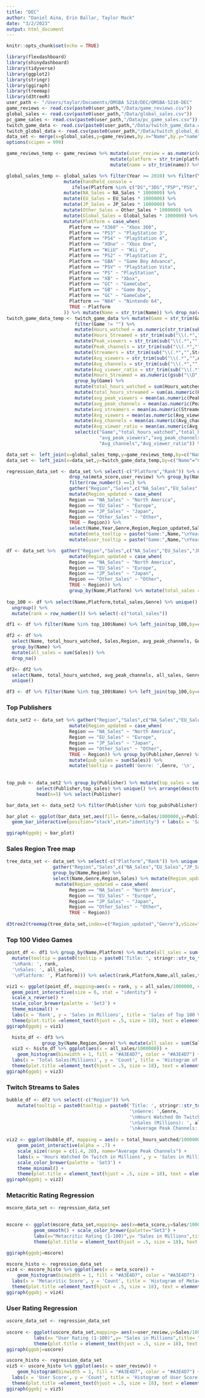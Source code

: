 ```yaml
---
title: "DEC"
author: "Daniel Aina, Erin Ballar, Taylor Mack"
date: "3/2/2023"
output: html_document
---
```


```r
knitr::opts_chunk$set(echo = TRUE)
```

```r
library(flexdashboard)
library(shinydashboard)
library(tidyverse)
library(ggplot2)
library(stringr)
library(ggiraph)
library(treemap)
library(d3treeR)
user_path <- "/Users/taylor/Documents/OMSBA 5210/DEC/OMSBA-5210-DEC"
game_reviews <- read.csv(paste0(user_path,"/Data/game_reviews.csv"))
global_sales <- read.csv(paste0(user_path,"/Data/global_sales.csv"))
pc_game_sales <- read.csv(paste0(user_path,"/Data/pc_game_sales.csv"))
twitch_game_data <- read.csv(paste0(user_path,"/Data/twitch_game_data.csv"))
twitch_global_data <- read.csv(paste0(user_path,"/Data/twitch_global_data.csv"))
data_set <- merge(x=global_sales,y=game_reviews,by.x="Name",by.y="name")
options(scipen = 999)

game_reviews_temp <- game_reviews %>% mutate(user_review = as.numeric(user_review) * 10) %>%
                                      mutate(platform = str_trim(platform)) %>%
                                      mutate(name = str_trim(name)) %>% drop_na()

global_sales_temp <- global_sales %>% filter(Year >= 2010) %>% filter(Year != "N/A") %>% 
                     mutate(handheld_console = 
                        ifelse(Platform %in% c("DS","3DS","PSP","PSV","GB"),TRUE,FALSE)) %>%
                     mutate(NA_Sales = NA_Sales * 1000000) %>%
                     mutate(EU_Sales = EU_Sales * 1000000) %>%
                     mutate(JP_Sales = JP_Sales * 1000000) %>%
                     mutate(Other_Sales = Other_Sales * 1000000) %>%
                     mutate(Global_Sales = Global_Sales * 1000000) %>%
                     mutate(Platform = case_when(
                       Platform == "X360" ~ "Xbox 360",
                       Platform == "PS3" ~ "PlayStation 3",
                       Platform == "PS4" ~ "PlayStation 4",
                       Platform == "XOne" ~ "Xbox One",
                       Platform == "WiiU" ~ "Wii U",
                       Platform == "PS2" ~ "PlayStation 2",
                       Platform == "GBA" ~ "Game Boy Advance",
                       Platform == "PSV" ~ "PlayStation Vita",
                       Platform == "PS" ~ "PlayStation",
                       Platform == "XB" ~ "Xbox",
                       Platform == "GC" ~ "GameCube",
                       Platform == "GB" ~ "Game Boy",
                       Platform == "GC" ~ "GameCube",
                       Platform == "N64" ~ "Nintendo 64",
                       TRUE ~ Platform
                     )) %>% mutate(Name = str_trim(Name)) %>% drop_na(c(Year,Platform))
twitch_game_data_temp <- twitch_game_data %>% mutate(Game = str_trim(Game)) %>%
                         filter(Game != "") %>%
                         mutate(Hours_watched = as.numeric(str_trim(sub("\\(.*","",Hours_watched)))) %>%
                         mutate(Hours_Streamed = str_trim(sub("\\(.*","",Hours_Streamed))) %>%
                         mutate(Peak_viewers = str_trim(sub("\\(.*","",Peak_viewers))) %>%
                         mutate(Peak_channels = str_trim(sub("\\(.*","",Peak_channels))) %>%
                         mutate(Streamers = str_trim(sub("\\(.*","",Streamers))) %>%
                         mutate(Avg_viewers = str_trim(sub("\\(.*","",Avg_viewers))) %>%
                         mutate(Avg_channels = str_trim(sub("\\(.*","",Avg_channels))) %>%
                         mutate(Avg_viewer_ratio = str_trim(sub("\\(.*","",Avg_viewer_ratio))) %>%
                         mutate(Hours_Streamed = as.numeric(gsub("\\D","",Hours_Streamed))) %>%
                         group_by(Game) %>% 
                         mutate(total_hours_watched = sum(Hours_watched)) %>%
                         mutate(total_hours_streamed = sum(as.numeric(Hours_Streamed))) %>%
                         mutate(avg_peak_viewers = mean(as.numeric(Peak_viewers))) %>%
                         mutate(avg_peak_channels = mean(as.numeric(Peak_channels))) %>%
                         mutate(avg_streamers = mean(as.numeric(Streamers))) %>%
                         mutate(Avg_viewers = mean(as.numeric(Avg_viewers))) %>%
                         mutate(Avg_channels = mean(as.numeric(Avg_channels))) %>%
                         mutate(Avg_viewer_ratio = mean(as.numeric(Avg_viewer_ratio))) %>%
                         select(c("Game","total_hours_watched","total_hours_streamed",
                                  "avg_peak_viewers","avg_peak_channels","avg_streamers","Avg_viewers",
                                  "Avg_channels","Avg_viewer_ratio")) %>% unique() %>% ungroup()

data_set <- left_join(x=global_sales_temp,y=game_reviews_temp,by=c("Name"="name","Platform"="platform"))
data_set <- left_join(x=data_set,y=twitch_game_data_temp,by=c("Name"="Game"))

regression_data_set <- data_set %>% select(-c("Platform","Rank")) %>% unique() %>%
                       drop_na(meta_score,user_review) %>% group_by(Name) %>%
                       filter(row_number() ==1) %>%
                       gather("Region","Sales",c("NA_Sales","EU_Sales","JP_Sales","Other_Sales")) %>%
                       mutate(Region_updated = case_when(
                       Region == "NA_Sales" ~ "North America",
                       Region == "EU_Sales" ~ "Europe",
                       Region == "JP_Sales" ~ "Japan",
                       Region == "Other_Sales" ~ "Other",
                       TRUE ~ Region)) %>%
                       select(Name,Year,Genre,Region,Region_updated,Sales,meta_score,user_review)  %>% unique() %>% 
                       mutate(meta_tooltip = paste("Game:",Name,"\nYear:",Year,"\nRating:",meta_score,"\nRegion:",Region_updated,"\nSales:",Sales)) %>%
                       mutate(user_tooltip = paste("Game:",Name,"\nYear:",Year,"\nRating:",user_review,"\nRegion:",Region_updated,"\nSales:",Sales))

df <- data_set %>%  gather("Region","Sales",c("NA_Sales","EU_Sales","JP_Sales","Other_Sales")) %>%
                       mutate(Region_updated = case_when(
                       Region == "NA_Sales" ~ "North America",
                       Region == "EU_Sales" ~ "Europe",
                       Region == "JP_Sales" ~ "Japan",
                       Region == "Other_Sales" ~ "Other",
                       TRUE ~ Region)) %>% 
                       group_by(Name,Platform) %>% mutate(total_sales = sum(Sales))
    
top_100 <- df %>% select(Name,Platform,total_sales,Genre) %>% unique() %>% arrange(desc(total_sales)) %>% head(n=100) %>%
  ungroup() %>%
  mutate(rank = row_number()) %>% select(-c("total_sales"))

df1 <- df %>% filter(Name %in% top_100$Name) %>% left_join(top_100,by=c("Name","Platform","Genre")) %>% subset(rank %in% c(1.0:100.0))

df2 <- df %>% 
  select(Name, total_hours_watched, Sales,Region, avg_peak_channels, Genre) %>% 
  group_by(Name) %>% 
  mutate(all_sales = sum(Sales)) %>% 
  drop_na()

df2<- df2 %>% 
  select(Name, total_hours_watched, avg_peak_channels, all_sales, Genre,Region) %>% 
  unique()

df3 <- df %>% filter(Name %in% top_100$Name) %>% left_join(top_100,by=c("Name","Platform","Genre")) %>% subset(rank %in% c(1.0:100.0))


```

### Top Publishers

```r
data_set2 <- data_set %>% gather("Region","Sales",c("NA_Sales","EU_Sales","JP_Sales","Other_Sales")) %>%
                       mutate(Region_updated = case_when(
                       Region == "NA_Sales" ~ "North America",
                       Region == "EU_Sales" ~ "Europe",
                       Region == "JP_Sales" ~ "Japan",
                       Region == "Other_Sales" ~ "Other",
                       TRUE ~ Region)) %>% group_by(Publisher,Genre) %>%
                       mutate(pub_sales = sum(Sales)) %>%
                       mutate(tooltip = paste0('Genre: ',Genre, '\n', 'Total Sales: ', pub_sales))
                       
  
top_pub <- data_set2 %>% group_by(Publisher) %>% mutate(top_sales = sum(Sales)) %>%
           select(Publisher,top_sales) %>% unique() %>% arrange(desc(top_sales)) %>%
           head(n=5) %>% select(Publisher)

bar_data_set <- data_set2 %>% filter(Publisher %in% top_pub$Publisher)

bar_plot <- ggplot(bar_data_set,aes(fill= Genre,x=Sales/1000000,y=Publisher,tooltip = tooltip)) +
  geom_bar_interactive(position="stack",stat="identity") + labs(x = 'Sales in Millions', y = 'Publishers', title = 'Top Video Game Genres by Publishers') + scale_color_brewer(palette="Set3")

ggiraph(ggobj = bar_plot)

```

### Sales Region Tree map

```r
tree_data_set <- data_set %>% select(-c("Platform","Rank")) %>% unique() %>%
                 gather("Region","Sales",c("NA_Sales","EU_Sales","JP_Sales","Other_Sales")) %>%
                 group_by(Name,Region) %>%
                 select(Name,Genre,Region,Sales) %>% mutate(Region_updated= Region) %>% unique() %>%
                  mutate(Region_updated = case_when(
                       Region == "NA_Sales" ~ "North America",
                       Region == "EU_Sales" ~ "Europe",
                       Region == "JP_Sales" ~ "Japan",
                       Region == "Other_Sales" ~ "Other",
                       TRUE ~ Region))
              
d3tree2(treemap(tree_data_set,index=c("Region_updated","Genre"),vSize="Sales",title= "Sales by Region and Genre"),rootname="Sales by Region and Genre")

```

### Top 100 Video Games

```r
point_df <- df1 %>% group_by(Name,Platform) %>% mutate(all_sales = sum(Sales)) %>% ungroup() %>%
  mutate(tooltip = paste0(tooltip = paste0('Title: ', stringr::str_to_title(Name), 
  '\nRank: ', rank, 
  '\nSales: ', all_sales,
  '\nPlatform: ', Platform))) %>% select(rank,Platform,Name,all_sales,tooltip) %>% unique()

viz1 <- ggplot(point_df, mapping=aes(x = rank, y = all_sales/1000000, color = Platform, tooltip = tooltip)) +
  geom_point_interactive(size = 6, stat = "identity") +
  scale_x_reverse() +
  scale_color_brewer(palette = 'Set3') +
  theme_minimal() +
  labs(x = 'Rank', y = 'Sales in Millions', title = 'Sales of Top 100 Video Games') +
  theme(plot.title =element_text(hjust = .5, size = 18), text = element_text(size = 12))
ggiraph(ggobj = viz1)

  histo_df <- df3 %>% 
             group_by(Name,Region,Genre) %>% mutate(all_sales = sum(Sales)) %>% ungroup()
  viz3 <- histo_df %>% ggplot(aes(x = all_sales/1000000)) +
    geom_histogram(binwidth = 1, fill = "#A3E4D7", color = "#A3E4D7") +
  labs(x = 'Total Sales(Millions)', y = 'Count', title = 'Histogram of Sales of Top 100 Games') +
  theme(plot.title =element_text(hjust = .5, size = 18), text = element_text(size = 12))
ggiraph(ggobj = viz3)

```

### Twitch Streams to Sales

```r

bubble_df <- df2 %>% select(-c("Region")) %>%
    mutate(tooltip = paste0(tooltip = paste0('Title: ', stringr::str_to_title(Name),
                                             '\nGenre: ',Genre,
                                             '\nHours Watched On Twitch (Millions): ', total_hours_watched/1000000, 
                                             '\nSales (Millions): ', all_sales/1000000,
                                             '\nAverage Peak Channels: ', avg_peak_channels))) %>% unique()
  
viz2 <- ggplot(bubble_df, mapping = aes(x = total_hours_watched/1000000, y=all_sales/1000000, size = avg_peak_channels, color = Genre, tooltip = tooltip)) +
    geom_point_interactive(alpha = .7) +
    scale_size(range = c(1.4, 20), name="Average Peak Channels") +
    labs(x = 'Hours Watched On Twitch in Millions', y = 'Sales in Millions', title = 'Hours Watched on Twitch to Sales') +
    scale_color_brewer(palette = 'Set3') +
    theme_minimal() +
    theme(plot.title = element_text(hjust = .5, size = 18), text = element_text(size = 12))
ggiraph(ggobj = viz2)

```

### Metacritic Rating Regression

```r

mscore_data_set <- regression_data_set
                    

mscore <- ggplot(mscore_data_set,mapping= aes(x=meta_score,y=Sales/1000000)) + geom_point_interactive(aes(tooltip=meta_tooltip)) +
          geom_smooth() + scale_color_brewer(palette="Set3") +
          labs(x="Metacritic Rating (1-100)",y= "Sales in Millions",title= "Metacritic Rating Regression on Global Sales") +
          theme(plot.title = element_text(hjust = .5, size = 18), text = element_text(size = 12))

ggiraph(ggobj=mscore)

mscore_histo <- regression_data_set
viz4 <- mscore_histo %>% ggplot(aes(x = meta_score)) +
    geom_histogram(binwidth = 1, fill = "#A3E4D7", color = "#A3E4D7") +
  labs(x = 'Metacritic Score', y = 'Count', title = 'Histogram of Metacritic Scores') +
  theme(plot.title =element_text(hjust = .5, size = 18), text = element_text(size = 12))
ggiraph(ggobj = viz4)

```

### User Rating Regression

```r
uscore_data_set <- regression_data_set
                  
uscore <- ggplot(uscore_data_set,mapping= aes(x=user_review,y=Sales/1000000)) + geom_point_interactive(aes(tooltip=user_tooltip)) + geom_smooth() + scale_color_brewer(palette="Set3") + scale_y_continuous(labels= scales::comma) +
          labs(x= "User Rating (1-100)",y= "Sales in Millions",title= "User Rating Regression on Global Sales") +
          theme(plot.title = element_text(hjust = .5, size = 18), text = element_text(size = 12))
ggiraph(ggobj=uscore)

uscore_histo <- regression_data_set
viz5 <- uscore_histo %>% ggplot(aes(x = user_review)) +
    geom_histogram(binwidth = 1, fill = "#A3E4D7", color = "#A3E4D7") +
  labs(x = 'User Score', y = 'Count', title = 'Histogram of User Score') +
  theme(plot.title =element_text(hjust = .5, size = 18), text = element_text(size = 12))
ggiraph(ggobj = viz5)

```


